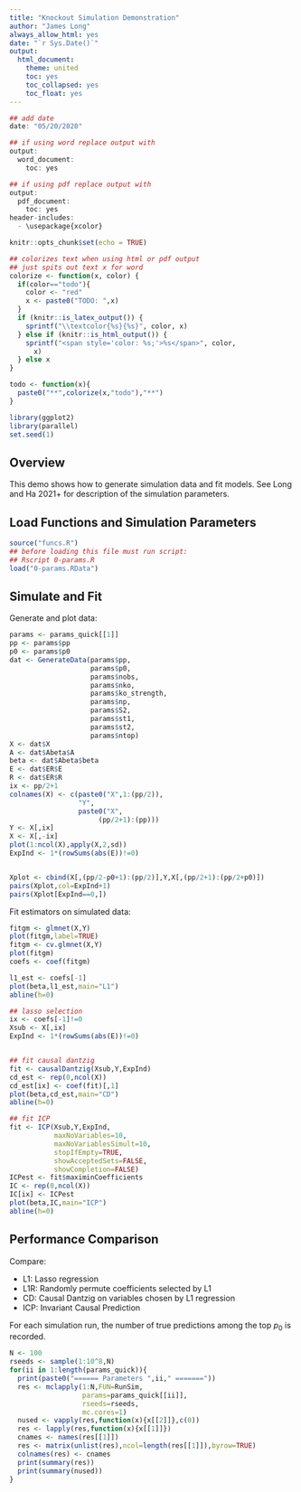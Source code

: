 ```yaml
---
title: "Knockout Simulation Demonstration"
author: "James Long"
always_allow_html: yes
date: "`r Sys.Date()`"
output:
  html_document:
    theme: united
    toc: yes
    toc_collapsed: yes
    toc_float: yes
---
```


```r
## add date
date: "05/20/2020"

## if using word replace output with
output:
  word_document:
    toc: yes

## if using pdf replace output with
output:
  pdf_document:
    toc: yes
header-includes:
  - \usepackage{xcolor}
```

```r
knitr::opts_chunk$set(echo = TRUE)

## colorizes text when using html or pdf output
## just spits out text x for word
colorize <- function(x, color) {
  if(color=="todo"){
    color <- "red"
    x <- paste0("TODO: ",x)
  }
  if (knitr::is_latex_output()) {
    sprintf("\\textcolor{%s}{%s}", color, x)
  } else if (knitr::is_html_output()) {
    sprintf("<span style='color: %s;'>%s</span>", color, 
      x)
  } else x
}

todo <- function(x){
  paste0("**",colorize(x,"todo"),"**")
}

library(ggplot2)
library(parallel)
set.seed(1)
```

## Overview

This demo shows how to generate simulation data and fit models. See Long and Ha 2021+ for description of the simulation parameters.

## Load Functions and Simulation Parameters


```r
source("funcs.R")
## before loading this file must run script:
## Rscript 0-params.R
load("0-params.RData")
```


## Simulate and Fit

Generate and plot data:

```r
params <- params_quick[[1]]
pp <- params$pp
p0 <- params$p0
dat <- GenerateData(params$pp,
                    params$p0,
                    params$nobs,
                    params$nko,
                    params$ko_strength,
                    params$np,
                    params$S2,
                    params$st1,
                    params$st2,
                    params$ntop)
X <- dat$X
A <- dat$Abeta$A
beta <- dat$Abeta$beta
E <- dat$ER$E
R <- dat$ER$R
ix <- pp/2+1
colnames(X) <- c(paste0("X",1:(pp/2)),
                 "Y",
                 paste0("X",
                      (pp/2+1):(pp)))
Y <- X[,ix]
X <- X[,-ix]
plot(1:ncol(X),apply(X,2,sd))
ExpInd <- 1*(rowSums(abs(E))!=0)


Xplot <- cbind(X[,(pp/2-p0+1):(pp/2)],Y,X[,(pp/2+1):(pp/2+p0)])
pairs(Xplot,col=ExpInd+1)
pairs(Xplot[ExpInd==0,])
```

Fit estimators on simulated data:

```r
fitgm <- glmnet(X,Y)
plot(fitgm,label=TRUE)
fitgm <- cv.glmnet(X,Y)
plot(fitgm)
coefs <- coef(fitgm)

l1_est <- coefs[-1]
plot(beta,l1_est,main="L1")
abline(h=0)

## lasso selection
ix <- coefs[-1]!=0
Xsub <- X[,ix]
ExpInd <- 1*(rowSums(abs(E))!=0)


## fit causal dantzig
fit <- causalDantzig(Xsub,Y,ExpInd)
cd_est <- rep(0,ncol(X))
cd_est[ix] <- coef(fit)[,1]
plot(beta,cd_est,main="CD")
abline(h=0)

## fit ICP
fit <- ICP(Xsub,Y,ExpInd,
           maxNoVariables=10,
           maxNoVariablesSimult=10,
           stopIfEmpty=TRUE,
           showAcceptedSets=FALSE,
           showCompletion=FALSE)
ICPest <- fit$maximinCoefficients
IC <- rep(0,ncol(X))
IC[ix] <- ICPest
plot(beta,IC,main="ICP")
abline(h=0)
```



## Performance Comparison

Compare:

* L1: Lasso regression
* L1R: Randomly permute coefficients selected by L1
* CD: Causal Dantzig on variables chosen by L1 regression
* ICP: Invariant Causal Prediction

For each simulation run, the number of true predictions among the top $p_0$ is recorded.

```r
N <- 100
rseeds <- sample(1:10^8,N)
for(ii in 1:length(params_quick)){
  print(paste0("====== Parameters ",ii," ======="))
  res <- mclapply(1:N,FUN=RunSim,
                  params=params_quick[[ii]],
                  rseeds=rseeds,
                  mc.cores=1)
  nused <- vapply(res,function(x){x[[2]]},c(0))
  res <- lapply(res,function(x){x[[1]]})
  cnames <- names(res[[1]])
  res <- matrix(unlist(res),ncol=length(res[[1]]),byrow=TRUE)
  colnames(res) <- cnames
  print(summary(res))
  print(summary(nused))
}
```
